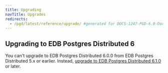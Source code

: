 ```yaml
---
title: Upgrading
navTitle: Upgrades
redirects:
  - /pgd/latest/reference/upgrade/ #generated for DOCS-1247-PGD-6.0-Docs
---
```


## Upgrading to EDB Postgres Distributed 6

You can't upgrade to EDB Postgres Distributed 6.0.0 from EDB Postgres Distributed 5.x or earlier. Instead, [upgrade to EDB Postgres Distributed 6.1.0](/pgd/6.1/upgrades/) or later.
